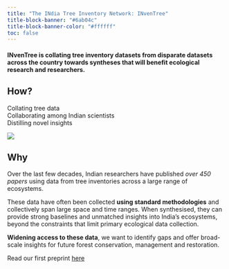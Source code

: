 ```yaml
---
title: "The INdia Tree Inventory Network: INvenTree"
title-block-banner: "#6ab04c"
title-block-banner-color: "#ffffff"
toc: false
---
```



#### INvenTree is collating tree inventory datasets from disparate datasets across the country towards syntheses that will benefit ecological research and researchers.


## How?

::: {.r-stack .center-text}
Collating tree data  
Collaborating among Indian scientists  
Distilling novel insights  
:::
<!-- <div align="center">
<strong>Collating</strong> tree data<br>

<strong>Collaborating</strong> among Indian scientists<br>

<strong>Distilling</strong> novel insights
</div> -->

![](assets/Fig1.png)

## Why

Over the last few decades, Indian researchers have published *over 450 papers* using data from tree inventories across a large range of ecosystems.

These data have often been collected **using standard methodologies** and collectively span large space and time ranges. When synthesised, they can provide strong baselines and unmatched insights into India’s ecosystems, beyond the constraints that limit primary ecological data collection. 

**Widening access to these data**, we want to identify gaps and offer broad-scale insights for future forest conservation, management and restoration.

Read our first preprint [here](https://www.biorxiv.org/content/10.1101/2024.05.18.594774v1)


